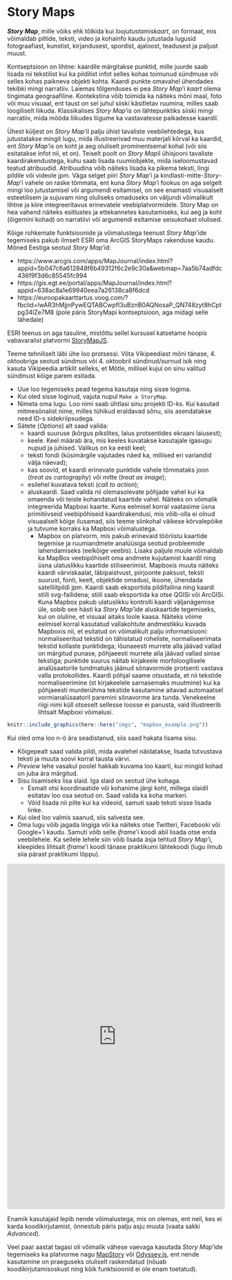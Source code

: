# Story Maps {#storymaps}

***Story Map***, mille võiks ehk tõlkida kui *loojutustamiskaart*, on formaat, mis võimaldab piltide, teksti, video ja kohainfo kaudu jutustada lugusid fotograafiast, kunstist, kirjandusest, spordist, ajaloost, teadusest ja paljust muust. <!-- siia mingi täpsem definitsioon --> 

Kontseptsioon on lihtne: kaardile märgitakse punktid, mille juurde saab lisada nii tekstilist kui ka pildilist infot selles kohas toimunud sündmuse või selles kohas paikneva objekti kohta. Kaardi punkte omavahel ühendades tekibki mingi narratiiv. 
Laiemas tõlgenduses ei pea *Story Map*'i *kaart* olema tingimata geograafiline. Kontekstina võib toimida ka näiteks mõni maal, foto või muu visuaal, ent taust on sel juhul siiski käsitletav ruumina, milles saab loogiliselt liikuda.  Klassikalises *Story Map*'is on lähtepunktiks siiski mingi narratiiv, mida mööda liikudes liigume ka vastavatesse paikadesse kaardil.  


Ühest küljest on *Story Map*'il palju ühist tavaliste veebilehtedega, kus jutustatakse mingit lugu, mida illustreerivad muu materjali kõrval ka kaardid, ent *Story Map*'is on koht ja aeg oluliselt prominentsemal kohal (või siis esitatakse infot nii, et on). 
Teiselt poolt on *Story Map*il ühisjooni tavaliste kaardirakendustega, kuhu saab lisada ruumiobjekte, mida iseloomustavad teatud atribuudid. Atribuudina võib näiteks lisada ka pikema teksti, lingi pildile või videole jpm. Väga selget piiri *Story Map*'i ja kindlasti-mitte-*Story*-*Map*'i vahele on raske tõmmata, ent kuna *Story Map*'i fookus on aga selgelt mingi loo jutustamisel või argumendi esitamisel, on see enamasti visuaalselt esteetilisem ja sujuvam ning oluliseks omaduseks on väljundi võimalikult lihtne ja kiire integreeritavus erinevatele veebiplatvormidele.
Story Map on hea vahend näiteks esitlustes ja ettekannetes kasutamiseks, kui aeg ja koht (õigemini kohad) on narratiivi või argumendi esitamise seisukohast olulised.


<!-- Kirjandusest natuke kaartide mõjust ja Story Mapidest -->

Kõige rohkemate funktsioonide ja võimalustega teenust *Story Map*'ide tegemiseks pakub ilmselt ESRI oma ArcGIS StoryMaps rakenduse kaudu. <!-- mingeid näiteid otse praksi veebilehele -->  
Mõned Eestiga seotud *Story Map*'id:

- https://www.arcgis.com/apps/MapJournal/index.html?appid=5b047c6a612848f6b49312f6c2e9c30a&webmap=7aa5b74adfdc436f9f3d6c85545fc994  
- https://gis.egt.ee/portal/apps/MapJournal/index.html?appid=638ac8a1e69940eea7a26138ca8f6dcd  
- https://euroopakaarttartus.voog.com/?fbclid=IwAR3hMjjnPywEQTABCwpfI3uBznB0AQNosaP_QN748zyt8hCptpg34lZe7M8 (pole päris StoryMapi kontseptsioon, aga midagi selle lähedale)

ESRI teenus on aga tasuline, mistõttu sellel kursusel katsetame hoopis vabavaralist platvormi [StoryMapJS](https://storymap.knightlab.com/).  



Teeme tehniliselt läbi ühe loo protsessi. Võta Vikipeediast mõni tänase, 4. oktoobriga seotud sündmus või 4. oktoobril sündinud/surnud isik ning kasuta Vikipeedia artiklit selleks, et Mõtle, millisel kujul on sinu valitud sündmust kõige parem esitada.  


- Uue loo tegemiseks pead tegema kasutaja ning sisse logima.  
- Kui oled sisse loginud, vajuta nupul `Make a StoryMap`.  
- Nimeta oma lugu. Loo nimi saab ühtlasi sinu projekti ID-ks. Kui kasutad mitmesõnalist nime, milles tühikud eraldavad sõnu, siis asendatakse need ID-s sidekriipsudega.  
- Sätete (*Options*) alt saad valida:  
    + kaardi suuruse (kõrgus pikslites, laius protsentides ekraani laiusest);
    + keele. Keel määrab ära, mis keeles kuvatakse kasutajale igasugu nupud ja juhised. Valikus on ka eesti keel;   
    + teksti fondi (küsimärgile vajutades näed ka, millised eri variandid välja näevad);  
    + kas soovid, et kaardi erinevate punktide vahele tõmmataks joon (*treat as cartography*) või mitte (*treat as image*);  
    + esilehel kuvatava teksti (*call to action*);  
    + aluskaardi. Saad valida nii olemasolevate põhjade vahel kui ka omaenda või teiste kohandatud kaartide vahel. Näiteks on võimalik integreerida Mapboxi kaarte. Kuna eelmisel korral vaatasime üsna primitiivseid veebipõhiseid kaardirakendusi, mis võib-olla ei olnud visuaalselt kõige ilusamad, siis teeme siinkohal väikese kõrvalepõike ja tutvume korraks ka Mapboxi võimalustega.   
        - Mapbox on platvorm, mis pakub erinevaid tööriistu kaartide tegemise ja ruumiandmete analüüsiga seotud probleemide lahendamiseks (eelkõige veebis). Lisaks paljule muule võimaldab ka MapBox veebipõhiselt oma andmete kujutamist kaardil ning üsna ulatuslikku kaartide stiliseerimist. Mapboxis muuta näiteks kaardi värviskaalat, läbipaistvust, piirjoonte paksust, teksti suurust, fonti, keelt, objektide omadusi, ikoone, ühendada satelliitpildi jpm. Kaardi saab eksportida pildifailina ning kaardi stiili svg-failidena; stiili saab eksportida ka otse QGISi või ArcGISi. Kuna Mapbox pakub ulatuslikku kontrolli kaardi väljanägemise üle, sobib see hästi ka *Story Map*'ide aluskaartide tegemiseks, kui on oluline, et visuaal aitaks loole kaasa. Näiteks võime eelmisel korral kasutatud vallakohtute andmestikku kuvada Mapboxis nii, et esitatud on võimalikult palju informatsiooni: normaliseeritud tekstid on tähistatud roheliste, normaliseerimata tekstid kollaste punktidega; lõunaeesti murrete alla jäävad vallad on märgitud punase, põhjaeesti murrete alla jäävad vallad sinise tekstiga; punktide suurus näitab kirjakeele morfoloogilisele analüsaatorile tundmatuks jäänud sõnavormide protsenti vastava valla protokollides. Kaardi põhjal saame otsustada, et nii tekstide normaliseerimine (st kirjakeelele sarnasemaks muutmine) kui ka põhjaeesti murderühma tekstide kasutamine aitavad automaatsel vormianalüsaatoril paremini sõnavorme ära tunda. Venekeelne riigi nimi küll otseselt sellesse loosse ei panusta, vaid illustreerib lihtsalt Mapboxi võimalusi.   

```r
knitr::include_graphics(here::here("imgs", "mapbox_example.png"))
```
 

Kui oled oma loo n-ö ära seadistanud, siis saad hakata lisama sisu.  

- Kõigepealt saad valida pildi, mida avalehel näidatakse, lisada tutvustava teksti ja muuta soovi korral tausta värvi.  
 - *Preview* lehe vasakul poolel hakkab kuvama loo kaarti, kui mingid kohad on juba ära märgitud.    
- Sisu lisamiseks lisa slaid. Iga slaid on seotud ühe kohaga.   
    + Esmalt otsi koordinaatide või kohanime järgi koht, millega slaidil esitatav loo osa seotud on. Saad valida ka koha markeri.  
    + Võid lisada nii pilte kui ka videoid, samuti saab teksti sisse lisada linke.  
- Kui oled loo valmis saanud, siis salvesta see.  
- Oma lugu võib jagada lingiga või ka näiteks otse Twitteri, Facebooki või Google+'i kaudu. Samuti võib selle *iframe*'i koodi abil lisada otse enda veebilehele. Ka sellele lehele siin võib lisada äsja tehtud *Story Map*'i, kleepides lihtsalt *iframe*'i koodi tänase praktikumi lähtekoodi (lugu ilmub siia pärast praktikumi lõppu).

<iframe src="https://uploads.knightlab.com/storymapjs/9369be87bcb6fd22e6881a172e10a9c9/janis-joplin/index.html" frameborder="0" width="100%" height="800"></iframe>

Enamik kasutajaid lepib nende võimalustega, mis on olemas, ent neil, kes ei karda koodikirjutamist, õnnestub päris palju asju muuta (vaata sakki *Advanced*).

Veel paar aastat tagasi oli võimalik vähese vaevaga kasutada *Story Map*'ide tegemiseks ka platvorme nagu [MapStory](mapstory.org) või [Odyssey.js](odyssey.js), ent nende kasutamine on praeguseks oluliselt raskendatud (nõuab koodikirjutamisoskust ning kõik funktsioonid ei ole enam toetatud). 
